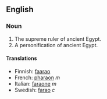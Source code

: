 ==English==
===Noun===
# The supreme ruler of ancient Egypt.
# A personification of ancient Egypt.

====Translations====
*Finnish: [[faarao]]
*French: [[pharaon]] ''m''
*Italian: [[faraone]] ''m''
*Swedish: [[farao]] ''c''